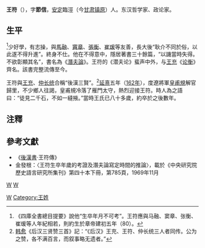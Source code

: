'''王符'''（{{bd|78年||163年||catIdx=}}），字'''節信'''，[[安定郡|安定]]臨涇（今[[甘肃省|甘肃]][[镇原县|镇原]]）人。东汉哲学家、政论家。

==生平==
<ref>《四庫全書總目提要》說他“生卒年月不可考”。王符應與马融、窦章、张衡、崔瑗等人年紀相若，則約生於章帝建初五年（80）。</ref>少好學，有志操，與[[馬融|馬融]]、[[竇章|竇章]]、[[張衡|張衡]]、[[崔瑗|崔瑗]]等友善，長大後“耿介不同於俗，以此遂不得升進”。終身不仕。他在不得意中，隱居著書三十餘篇，“以譏當時失得。不欲彰顯其名”，書名為《[[潛夫論|潛夫論]]》。王符的《潜夫论》蜚声中外，与[[王充|王充]]《[[论衡|论衡]]》齊名。該書完整流傳至今。

王符與[[王充|王充]]、[[仲长统|仲长统]]合稱“後漢三賢”。<ref>[[韩愈|韩愈]]《后汉三贤赞三首》記：“《后汉》王充、王符、仲长统三人者同传。公为之赞，各不满百言，而叙事略无遗者。”</ref>[[延熹|延熹]]五年（[[162年|162年]]），度遼將軍[[皇甫規|皇甫規]]解官歸里，不少鄉人往謁，皇甫規冷落了雁門太守，熱烈迎接王符。時人為之語曰：“徒見二千石，不如一縫掖。”當時王氏已八十多歲，約卒於之後數年。

==注釋==
{{reflist}}

==參考文獻==
*《[[後漢書|後漢書]]·王符傳》
* 金發根：〈王符生卒年歲的考證及潛夫論寫定時間的推論〉，載於《中央研究院歷史語言研究所集刊》第四十本下冊，第785頁，1969年11月
{{wikisource author}}
{{DEFAULTSORT:W}}
[[CATEGORY:中国思想家|W]]
[[CATEGORY:東漢作家|W]]
[[Category:镇原人|W]]
[[Category:王姓|Category:王姓]]